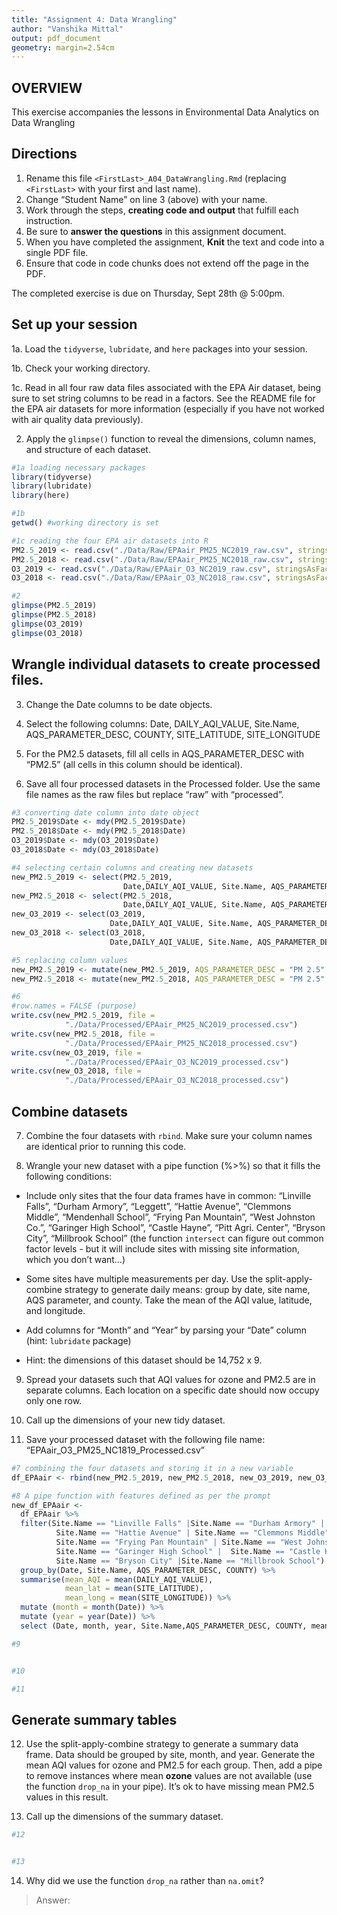 ```yaml
---
title: "Assignment 4: Data Wrangling"
author: "Vanshika Mittal"
output: pdf_document
geometry: margin=2.54cm
---
```


## OVERVIEW

This exercise accompanies the lessons in Environmental Data Analytics on Data Wrangling 

## Directions

1. Rename this file `<FirstLast>_A04_DataWrangling.Rmd` (replacing `<FirstLast>` with your first and last name).
2. Change "Student Name" on line 3 (above) with your name.
3. Work through the steps, **creating code and output** that fulfill each instruction.
4. Be sure to **answer the questions** in this assignment document.
5. When you have completed the assignment, **Knit** the text and code into a single PDF file.
6. Ensure that code in code chunks does not extend off the page in the PDF.

The completed exercise is due on Thursday, Sept 28th @ 5:00pm.

## Set up your session 

1a. Load the `tidyverse`,  `lubridate`, and `here` packages into your session.

1b. Check your working directory.

1c. Read in all four raw data files associated with the EPA Air dataset, being sure to set string columns to be read in a factors. See the README file for the EPA air datasets for more information (especially if you have not worked with air quality data previously). 

2. Apply the `glimpse()` function to reveal the dimensions, column names, and structure of each dataset. 

```r
#1a loading necessary packages 
library(tidyverse)
library(lubridate)
library(here)

#1b 
getwd() #working directory is set 

#1c reading the four EPA air datasets into R 
PM2.5_2019 <- read.csv("./Data/Raw/EPAair_PM25_NC2019_raw.csv", stringsAsFactors = TRUE, header = TRUE)
PM2.5_2018 <- read.csv("./Data/Raw/EPAair_PM25_NC2018_raw.csv", stringsAsFactors = TRUE, header = TRUE)
O3_2019 <- read.csv("./Data/Raw/EPAair_O3_NC2019_raw.csv", stringsAsFactors = TRUE, header = TRUE)
O3_2018 <- read.csv("./Data/Raw/EPAair_O3_NC2018_raw.csv", stringsAsFactors = TRUE, header = TRUE)

#2 
glimpse(PM2.5_2019)
glimpse(PM2.5_2018)
glimpse(O3_2019)
glimpse(O3_2018)
```

## Wrangle individual datasets to create processed files.

3. Change the Date columns to be date objects.

4. Select the following columns: Date, DAILY_AQI_VALUE, Site.Name, AQS_PARAMETER_DESC, COUNTY, SITE_LATITUDE, SITE_LONGITUDE

5. For the PM2.5 datasets, fill all cells in AQS_PARAMETER_DESC with "PM2.5" (all cells in this column should be identical).

6. Save all four processed datasets in the Processed folder. Use the same file names as the raw files but replace "raw" with "processed".

```r
#3 converting date column into date object
PM2.5_2019$Date <- mdy(PM2.5_2019$Date)
PM2.5_2018$Date <- mdy(PM2.5_2018$Date)
O3_2019$Date <- mdy(O3_2019$Date)
O3_2018$Date <- mdy(O3_2018$Date)

#4 selecting certain columns and creating new datasets 
new_PM2.5_2019 <- select(PM2.5_2019, 
                         Date,DAILY_AQI_VALUE, Site.Name, AQS_PARAMETER_DESC, COUNTY:SITE_LONGITUDE)
new_PM2.5_2018 <- select(PM2.5_2018, 
                         Date,DAILY_AQI_VALUE, Site.Name, AQS_PARAMETER_DESC, COUNTY:SITE_LONGITUDE)
new_O3_2019 <- select(O3_2019, 
                      Date,DAILY_AQI_VALUE, Site.Name, AQS_PARAMETER_DESC, COUNTY:SITE_LONGITUDE)
new_O3_2018 <- select(O3_2018, 
                      Date,DAILY_AQI_VALUE, Site.Name, AQS_PARAMETER_DESC, COUNTY:SITE_LONGITUDE)

#5 replacing column values 
new_PM2.5_2019 <- mutate(new_PM2.5_2019, AQS_PARAMETER_DESC = "PM 2.5" )
new_PM2.5_2018 <- mutate(new_PM2.5_2018, AQS_PARAMETER_DESC = "PM 2.5" )

#6
#row.names = FALSE (purpose)
write.csv(new_PM2.5_2019, file =
            "./Data/Processed/EPAair_PM25_NC2019_processed.csv") 
write.csv(new_PM2.5_2018, file = 
            "./Data/Processed/EPAair_PM25_NC2018_processed.csv")
write.csv(new_O3_2019, file = 
            "./Data/Processed/EPAair_O3_NC2019_processed.csv")
write.csv(new_O3_2018, file = 
            "./Data/Processed/EPAair_O3_NC2018_processed.csv")

```


## Combine datasets

7. Combine the four datasets with `rbind`. Make sure your column names are identical prior to running this code.

8. Wrangle your new dataset with a pipe function (%>%) so that it fills the following conditions: 

  * Include only sites that the four data frames have in common: "Linville Falls", "Durham Armory", "Leggett", "Hattie Avenue", "Clemmons Middle", "Mendenhall School", "Frying Pan Mountain", "West Johnston Co.", "Garinger High School", "Castle Hayne", "Pitt Agri. Center", "Bryson City", "Millbrook School" (the function `intersect` can figure out common factor levels - but it will include sites with missing site information, which you don't want...) 

  * Some sites have multiple measurements per day. Use the split-apply-combine strategy to generate daily means: group by date, site name, AQS parameter, and county. Take the mean of the AQI value, latitude, and longitude.
  
  * Add columns for "Month" and "Year" by parsing your "Date" column (hint: `lubridate` package)
  
  * Hint: the dimensions of this dataset should be 14,752 x 9.

9. Spread your datasets such that AQI values for ozone and PM2.5 are in separate columns. Each location on a specific date should now occupy only one row.

10. Call up the dimensions of your new tidy dataset.

11. Save your processed dataset with the following file name: "EPAair_O3_PM25_NC1819_Processed.csv"

```r
#7 combining the four datasets and storing it in a new variable 
df_EPAair <- rbind(new_PM2.5_2019, new_PM2.5_2018, new_O3_2019, new_O3_2018)

#8 A pipe function with features defined as per the prompt 
new_df_EPAair <-
  df_EPAair %>%
  filter(Site.Name == "Linville Falls" |Site.Name == "Durham Armory" | Site.Name == "Leggett" |
          Site.Name == "Hattie Avenue" | Site.Name == "Clemmons Middle" | Site.Name == "Mendenhall School" |
          Site.Name == "Frying Pan Mountain" | Site.Name == "West Johnston Co." |
          Site.Name == "Garinger High School" |  Site.Name == "Castle Hayne"|Site.Name == "Pitt Agri. Center" |
          Site.Name == "Bryson City" |Site.Name == "Millbrook School") %>%
  group_by(Date, Site.Name, AQS_PARAMETER_DESC, COUNTY) %>%
  summarise(mean_AQI = mean(DAILY_AQI_VALUE),
            mean_lat = mean(SITE_LATITUDE),
            mean_long = mean(SITE_LONGITUDE)) %>%
  mutate (month = month(Date)) %>%
  mutate (year = year(Date)) %>%
  select (Date, month, year, Site.Name,AQS_PARAMETER_DESC, COUNTY, mean_AQI, mean_lat, mean_long)

#9


#10

#11

```


## Generate summary tables

12. Use the split-apply-combine strategy to generate a summary data frame. Data should be grouped by site, month, and year. Generate the mean AQI values for ozone and PM2.5 for each group. Then, add a pipe to remove instances where mean **ozone** values are not available (use the function `drop_na` in your pipe). It's ok to have missing mean PM2.5 values in this result. 

13. Call up the dimensions of the summary dataset.

```r

#12


#13


```

14. Why did we use the function `drop_na` rather than `na.omit`?

> Answer: 
